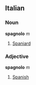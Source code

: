 ==Italian==
===Noun===
'''spagnolo''' ''m''

# [[Spaniard]]

===Adjective===
'''spagnolo''' ''m''

# [[Spanish]]